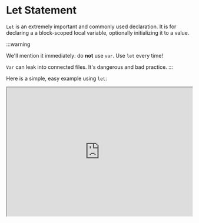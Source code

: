 

# Let Statement

`Let` is an extremely important and commonly used declaration. It is for declaring a a block-scoped local variable, optionally initializing it to a value.


:::warning

We'll mention it immediately: do **not** use `var`. Use `let` every time! 

`Var` can leak into connected files. It's dangerous and bad practice.
:::

Here is a simple, easy example using `let`:

<iframe
    src="https://hlab.app/s/docs/let_hbook"
    width="100%"
    height="350px" />

- As mentioned, the difference is: the declaration is block-scoped. So it only applies within the `if-conditional`. 

- If it was within a `for-loop`, `let varName;` will disappear when the loops ends, etc. 

- `let` is unlike `var`, where `var` declares a variable globally, or locally to an entire function. 

- Use `let`. **Don't** use `var` ever. It's good practice.

- One other difference is that regarding the top level of programs and functions `let`, unlike `var` doesn't create a property on the global object

Let's show an example of one of the above:

<iframe
    src="https://hlab.app/s/docs/letex2_hbook"
    width="100%"
    height="700px" />


In general, `let` is very much preferable to `var` and we actually advise agaqinst ever using `var`.